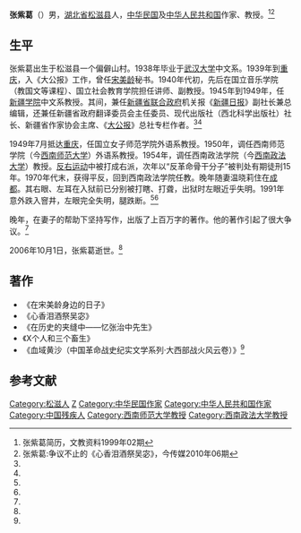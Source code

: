 '''张紫葛'''（{{bd|1919年||2006年|10月1日}}）男，[[湖北省|湖北省]][[松滋县|松滋县]]人，[[中华民国|中华民国]]及[[中华人民共和国|中华人民共和国]]作家、教授。<ref name=jianli>张紫葛简历，文教资料1999年02期</ref><ref name=zzg>张紫葛:争议不止的《心香泪酒祭吴宓》，今传媒2010年06期</ref>

==生平==
张紫葛出生于松滋县一个偏僻山村。1938年毕业于[[武汉大学|武汉大学]]中文系。1939年到[[重庆|重庆]]，入《大公报》工作，曾任[[宋美龄|宋美龄]]秘书。1940年代初，先后在国立音乐学院（教国文等课程）、国立社会教育学院担任讲师、副教授。1945年到1949年，任[[新疆大学|新疆学院]]中文系教授。其间，兼任[[新疆省联合政府|新疆省联合政府]]机关报《[[新疆日报|新疆日报]]》副社长兼总编辑，还兼任新疆省政府翻译委员会主任委员、现代出版社（西北科学出版社）社长、新疆省作家协会主席、《[[大公报|大公报]]》总社专栏作者。<ref name=jianli/><ref name=zzg/>

1949年7月抵达[[重庆|重庆]]，任国立女子师范学院外语系教授。1950年，调任西南师范学院（今[[西南师范大学|西南师范大学]]）外语系教授。1954年，调任西南政法学院（今[[西南政法大学|西南政法大学]]）教授。[[反右运动|反右运动]]中被打成右派，次年以“反革命骨干分子”被判处有期徒刑15年。1970年代末，获得平反，回到西南政法学院任教。晚年随妻温晓莉住在[[成都|成都]]。其右眼、左耳在入狱前已分别被打瞎、打聋，出狱时左眼近乎失明。1991年意外跌入窨井，左眼完全失明，腿跌断。<ref name=jianli/><ref name=zzg/>

晚年，在妻子的帮助下坚持写作，出版了上百万字的著作。他的著作引起了很大争议。<ref name=zzg/>

2006年10月1日，张紫葛逝世。<ref name=zzg/>

==著作==
*《在宋美龄身边的日子》
*《心香泪酒祭吴宓》
*《在历史的夹缝中——忆张治中先生》
*《X个人和三个畜生》
*《血域黄沙（中国革命战史纪实文学系列·大西部战火风云卷）》<ref name=zzg/>

==参考文献==
{{reflist}}

{{DEFAULTSORT:Zhang张}}
[[Category:松滋人|Category:松滋人]]
[[Category:张姓|Z]]
[[Category:中华民国作家|Category:中华民国作家]]
[[Category:中华人民共和国作家|Category:中华人民共和国作家]]
[[Category:中国残疾人|Category:中国残疾人]]
[[Category:西南师范大学教授|Category:西南师范大学教授]]
[[Category:西南政法大学教授|Category:西南政法大学教授]]